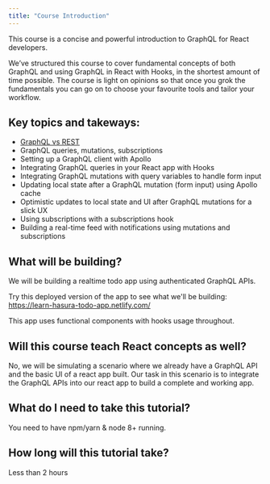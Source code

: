 ```yaml
---
title: "Course Introduction"
---
```


This course is a concise and powerful introduction to GraphQL for React developers.

We’ve structured this course to cover fundamental concepts of both GraphQL and using GraphQL in React with Hooks, in the shortest amount of time possible. The course is light on opinions so that once you grok the fundamentals you can go on to choose your favourite tools and tailor your workflow.

## Key topics and takeways:

- [GraphQL vs REST](https://hasura.io/learn/graphql/intro-graphql/graphql-vs-rest/)
- GraphQL queries, mutations, subscriptions
- Setting up a GraphQL client with Apollo
- Integrating GraphQL queries in your React app with Hooks
- Integrating GraphQL mutations with query variables to handle form input
- Updating local state after a GraphQL mutation (form input) using Apollo cache
- Optimistic updates to local state and UI after GraphQL mutations for a slick UX
- Using subscriptions with a subscriptions hook
- Building a real-time feed with notifications using mutations and subscriptions

## What will be building?
We will be building a realtime todo app using authenticated GraphQL APIs.

Try this deployed version of the app to see what we'll be building:
https://learn-hasura-todo-app.netlify.com/

This app uses functional components with hooks usage throughout.

## Will this course teach React concepts as well?
No, we will be simulating a scenario where we already have a GraphQL API and the basic UI of a react app built. Our task in this
scenario is to integrate the GraphQL APIs into our react app to build a complete and working app.

## What do I need to take this tutorial?
You need to have npm/yarn & node 8+ running.

## How long will this tutorial take?
Less than 2 hours
